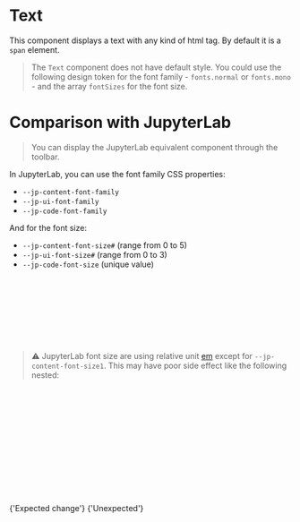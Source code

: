 
<Meta of={TextStories} />

# Text

This component displays a text with any kind of html tag. By default it is a `span` element.

<Canvas of={TextStories.Default} />

> The `Text` component does not have default style. You could use the following
> design token for the font family - `fonts.normal` or `fonts.mono` - and the
> array `fontSizes` for the font size.

# Comparison with JupyterLab

> You can display the JupyterLab equivalent component through the toolbar.

In JupyterLab, you can use the font family CSS properties:
- `--jp-content-font-family`
- `--jp-ui-font-family`
- `--jp-code-font-family`

And for the font size:
- `--jp-content-font-size#` (range from 0 to 5)
- `--jp-ui-font-size#` (range from 0 to 3)
- `--jp-code-font-size` (unique value)

```jsx
<span
  style={{
    fontFamily: 'var(--jp-content-font-family)',
    fontSize: 'var(--jp-content-font-size1)',
  }}
>
  {'Text'}
</span>
```

> ⚠️ JupyterLab font size are using relative unit [em](https://developer.mozilla.org/en-US/docs/Web/CSS/length#relative_length_units_based_on_font)
> except for `--jp-content-font-size1`. This may have poor side effect like the following nested:

```jsx
<p
  style={{
    fontFamily: 'var(--jp-content-font-family)',
    fontSize: 'var(--jp-content-font-size1)',
  }}
>
  <span style={{fontSize: 'var(--jp-content-font-size3)'}}>
    {'Expected change'}
    <span style={{fontSize: 'var(--jp-content-font-size3)'}}>
      {'Unexpected'}
    </span>
  </span>
</p>
```

<p
  style={{
    fontFamily: 'var(--jp-content-font-family)',
    fontSize: 'var(--jp-content-font-size1)',
  }}
>
  <span style={{fontSize: 'var(--jp-content-font-size3)'}}>
    {'Expected change'}
    <span style={{fontSize: 'var(--jp-content-font-size3)'}}>
      {'Unexpected'}
    </span>
  </span>
</p>
